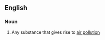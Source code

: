 ==English==

===Noun===
{{en-noun|sg=[[air]] [[pollutant]]}}

# Any substance that gives rise to [[air pollution]]